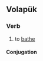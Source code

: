 ==Volapük==

===Verb===
{{head|vo|verb}}

# to [[bathe]] {{gloss|take a bath}}

====Conjugation====
{{vo-conj}}
